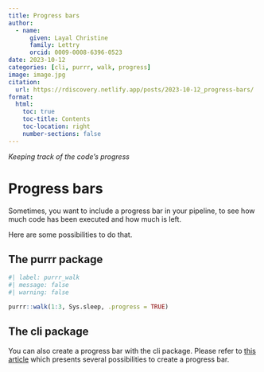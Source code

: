 ```yaml
---
title: Progress bars
author: 
  - name:
      given: Layal Christine
      family: Lettry
      orcid: 0009-0008-6396-0523
date: 2023-10-12
categories: [cli, purrr, walk, progress]
image: image.jpg
citation: 
  url: https://rdiscovery.netlify.app/posts/2023-10-12_progress-bars/
format:
  html:
    toc: true
    toc-title: Contents
    toc-location: right
    number-sections: false
---
```


*Keeping track of the code's progress*

# Progress bars

Sometimes, you want to include a progress bar in your pipeline, to see how much code has been executed and how much is left.

Here are some possibilities to do that.

## The purrr package

```r
#| label: purrr_walk
#| message: false
#| warning: false

purrr::walk(1:3, Sys.sleep, .progress = TRUE)
```

## The cli package

You can also create a progress bar with the cli package. Please refer to [this article](https://cli.r-lib.org/articles/progress.html) which presents several possibilities to create a progress bar.

